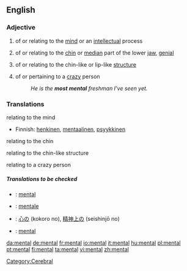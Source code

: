 ==English==

===Adjective===
{{en-adj-notcomp}}

# of or relating to the [[mind]] or an [[intellect]]ual process
# {{anatomy}} of or relating to the [[chin]] or [[median]] part of the lower [[jaw]], [[genial]]
# {{biology}} of or relating to the chin-like or lip-like [[structure]]
# {{cattag|colloquial|comparable}} of or pertaining to a [[crazy]] person
#:''He is the '''most mental''' freshman I've seen yet.''

===Translations===
;relating to the mind
{{top}}
*Finnish: [[henkinen]], [[mentaalinen]], [[psyykkinen]]
{{mid}}
{{bottom}}

;relating to the chin
{{top}}
{{mid}}
{{bottom}}

;relating to the chin-like structure
{{top}}
{{mid}}
{{bottom}}

;relating to a crazy person
{{top}}
{{mid}}
{{bottom}}

=====Translations to be checked=====
{{checktrans}}

*{{ttbc|French}}: [[#French|mental]]
*{{ttbc|Italian}}: [[mentale]] {{m/f}}
*{{ttbc|Japanese}}: [[心の]] (kokoro no), [[精神上の]] (seishinjō no)
*{{ttbc|Portuguese}}: [[#Portuguese|mental]]

[[Category:Cerebral]]

[[da:mental]]
[[de:mental]]
[[fr:mental]]
[[io:mental]]
[[it:mental]]
[[hu:mental]]
[[pl:mental]]
[[pt:mental]]
[[fi:mental]]
[[ta:mental]]
[[vi:mental]]
[[zh:mental]]